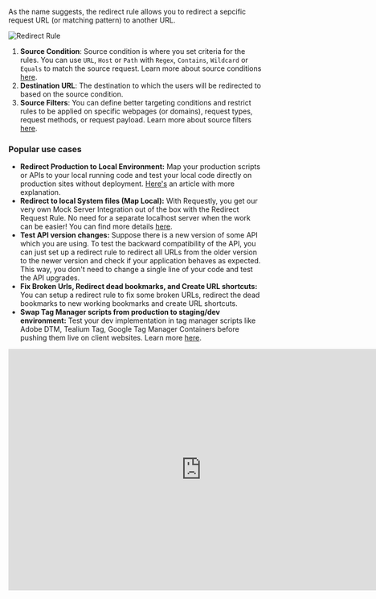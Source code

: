 As the name suggests, the redirect rule allows you to redirect a sepcific request URL (or matching pattern) to another URL. 

<img src="/img/docs/annotated-redirect-rule.png" alt="Redirect Rule"/>

1. **Source Condition**: Source condition is where you set criteria for the rules. You can use `URL`, `Host` or `Path` with `Regex`, `Contains`, `Wildcard` or `Equals` to match the source request. Learn more about source conditions [here](/guides/source-condition).
2. **Destination URL**: The destination to which the users will be redirected to based on the source condition.
3. **Source Filters**: You can define better targeting conditions and restrict rules to be applied on specific webpages (or domains), request types, request methods, or request payload. Learn more about source filters [here](../features/advance-targeting).


### Popular use cases

- **Redirect Production to Local Environment:** Map your production scripts or APIs to your local running code and test your local code directly on production sites without deployment. [Here's](https://requestly.io/blog/how-to-load-local-js-files-on-live-production-sites) an article with more explanation.
- **Redirect to local System files (Map Local):** With Requestly, you get our very own Mock Server Integration out of the box with the Redirect Request Rule. No need for a separate localhost server when the work can be easier! You can find more details [here](../features/map-local).
- **Test API version changes:** Suppose there is a new version of some API which you are using. To test the backward compatibility of the API, you can just set up a redirect rule to redirect all URLs from the older version to the newer version and check if your application behaves as expected. This way, you don't need to change a single line of your code and test the API upgrades.
- **Fix Broken Urls, Redirect dead bookmarks, and Create URL shortcuts:** You can setup a redirect rule to fix some broken URLs, redirect the dead bookmarks to new working bookmarks and create URL shortcuts.
- **Swap Tag Manager scripts from production to staging/dev environment:** Test your dev implementation in tag manager scripts like Adobe DTM, Tealium Tag, Google Tag Manager Containers before pushing them live on client websites. Learn more [here](https://requestly.io/blog/replace-adobe-launch-production-script-with-development-script).



 
<center>
  <iframe width="768" height="480" src="https://www.youtube.com/embed/lOt1kGKTq-w" title="YouTube video player" frameborder="0" allow="accelerometer; autoplay; clipboard-write; encrypted-media; gyroscope; picture-in-picture; web-share" allowfullscreen></iframe>
</center>

